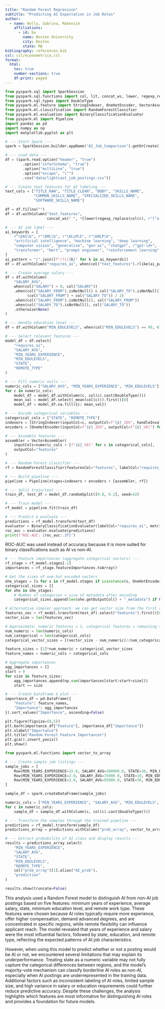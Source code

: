 ```yaml
---
title: "Random Forest Regression"
subtitle: "Predicting AI Expectation in Job Roles"
author:
  - name: Kelly, Sabrina, Makenzie
    affiliations:
      - id: bu
        name: Boston University
        city: Boston
        state: MA
bibliography: references.bib
csl: csl/econometrica.csl
format: 
  html:
    toc: true
    number-sections: true
    df-print: paged
---
```


```python
from pyspark.sql import SparkSession
from pyspark.sql.functions import col, lit, concat_ws, lower, regexp_replace, when, mean as _mean
from pyspark.sql.types import DoubleType
from pyspark.ml.feature import StringIndexer, OneHotEncoder, VectorAssembler
from pyspark.ml.classification import RandomForestClassifier
from pyspark.ml.evaluation import BinaryClassificationEvaluator
from pyspark.ml import Pipeline
import pandas as pd
import numpy as np
import matplotlib.pyplot as plt

# --- Start Spark ---
spark = SparkSession.builder.appName("AI_Job_Comparison").getOrCreate()

# --- Load data ---
df = (spark.read.option("header", "true")
        .option("inferSchema", "true")
        .option("multiLine", "true")
        .option("escape", "\"")
        .csv("data/lightcast_job_postings.csv"))

# --- Create text features for AI labeling ---
text_cols = ["TITLE_RAW", "TITLE_CLEAN", "BODY", "SKILLS_NAME",
             "COMMON_SKILLS_NAME", "SPECIALIZED_SKILLS_NAME", 
             "SOFTWARE_SKILLS_NAME"]

df = df.fillna("")
df = df.withColumn("text_features",
                   concat_ws(" ", *[lower(regexp_replace(col(c), r"[^a-zA-Z0-9 ]", "")) for c in text_cols]))

# --- AI job label ---
ai_keywords = [
    r"\bAI\b", r"\bML\b", r"\bLLM\b", r"\bNLP\b",
    "artificial intelligence", "machine learning", "deep learning",
    "computer vision", "generative", "gen ai", "chatgpt", r"gpt-\d+",
    "transformer", "bert", "prompt engineer", "reinforcement learning"
]
ai_pattern = "|".join([f"(?i){k}" for k in ai_keywords])
df = df.withColumn("requires_ai", when(col("text_features").rlike(ai_pattern), lit(1)).otherwise(lit(0)))

# --- Create average salary ---
df = df.withColumn(
    "SALARY_AVG",
    when(col("SALARY") > 0, col("SALARY"))
    .when(col("SALARY_FROM").isNotNull() & col("SALARY_TO").isNotNull(),
          (col("SALARY_FROM") + col("SALARY_TO")) / 2)
    .when(col("SALARY_FROM").isNotNull(), col("SALARY_FROM"))
    .when(col("SALARY_TO").isNotNull(), col("SALARY_TO"))
    .otherwise(None)
)

# --- Handle education level ---
df = df.withColumn("MIN_EDULEVELS", when(col("MIN_EDULEVELS") == 99, 0).otherwise(col("MIN_EDULEVELS")))

# --- Select relevant features ---
model_df = df.select(
    "requires_ai",
    "SALARY_AVG",
    "MIN_YEARS_EXPERIENCE",
    "MIN_EDULEVELS",
    "STATE",
    "REMOTE_TYPE"
)

# --- Fill numeric nulls ---
numeric_cols = ["SALARY_AVG", "MIN_YEARS_EXPERIENCE", "MIN_EDULEVELS"]
for c in numeric_cols:
    model_df = model_df.withColumn(c, col(c).cast(DoubleType()))
    mean_val = model_df.select(_mean(col(c))).first()[0]
    model_df = model_df.na.fill({c: mean_val})
```

```python
# --- Encode categorical variables ---
categorical_cols = ["STATE", "REMOTE_TYPE"]
indexers = [StringIndexer(inputCol=c, outputCol=f"{c}_IDX", handleInvalid="keep") for c in categorical_cols]
encoders = [OneHotEncoder(inputCol=f"{c}_IDX", outputCol=f"{c}_VEC") for c in categorical_cols]

# --- Assemble features ---
assembler = VectorAssembler(
    inputCols=numeric_cols + [f"{c}_VEC" for c in categorical_cols],
    outputCol="features"
)

# --- Random Forest classifier ---
rf = RandomForestClassifier(featuresCol="features", labelCol="requires_ai", numTrees=50, maxDepth=5, seed=42)

# --- Build pipeline ---
pipeline = Pipeline(stages=indexers + encoders + [assembler, rf])

# --- Split train/test ---
train_df, test_df = model_df.randomSplit([0.8, 0.2], seed=42)

# --- Train model ---
rf_model = pipeline.fit(train_df)
```

```python
# --- Predict & evaluate ---
predictions = rf_model.transform(test_df)
evaluator = BinaryClassificationEvaluator(labelCol="requires_ai", metricName="areaUnderROC")
roc_auc = evaluator.evaluate(predictions)
print(f"ROC-AUC: {roc_auc:.3f}")
```
ROC-AUC was used instead of accuracy because it is more suited for binary classifications such as AI vs non-AI.

```python
# --- Feature importances (aggregate categorical vectors) ---
rf_stage = rf_model.stages[-1]
importances = rf_stage.featureImportances.toArray()

# Get the sizes of one-hot encoded vectors
ohe_stages = [s for s in rf_model.stages if isinstance(s, OneHotEncoder)]
categorical_sizes = []
for ohe in ohe_stages:
    # Number of categories = size of metadata after encoding
    categorical_sizes.append(len(ohe.getOutputCol() + "_metadata") if False else ohe.getOutputCols() if hasattr(ohe,'getOutputCols') else ohe.categorySizes[0] if hasattr(ohe,'categorySizes') else None)

# Alternative simpler approach: we can get vector size from the first row of transformed vector
features_vec = rf_model.transform(test_df).select("features").first()[0]
vector_size = len(features_vec)

# Approximate: numeric features = 1, categorical features = remaining size divided equally
num_numeric = len(numeric_cols)
num_categorical = len(categorical_cols)
categorical_vector_sizes = [(vector_size - num_numeric)//num_categorical]*num_categorical

feature_sizes = [1]*num_numeric + categorical_vector_sizes
feature_names = numeric_cols + categorical_cols

# Aggregate importances
agg_importances = []
start = 0
for size in feature_sizes:
    agg_importances.append(np.sum(importances[start:start+size]))
    start += size

# --- Create DataFrame & plot ---
importance_df = pd.DataFrame({
    "Feature": feature_names,
    "Importance": agg_importances
}).sort_values("Importance", ascending=False)

plt.figure(figsize=(8,5))
plt.barh(importance_df["Feature"], importance_df["Importance"])
plt.xlabel("Importance")
plt.title("Random Forest Feature Importances")
plt.gca().invert_yaxis()
plt.show()
```

```python
from pyspark.ml.functions import vector_to_array

# --- Create sample job listings ---
sample_jobs = [
    Row(MIN_YEARS_EXPERIENCE=15.0, SALARY_AVG=300000.0, STATE=36, MIN_EDULEVELS=4, REMOTE_TYPE=1),
    Row(MIN_YEARS_EXPERIENCE=2.0, SALARY_AVG=75000.0, STATE=10, MIN_EDULEVELS=0, REMOTE_TYPE=0),
    Row(MIN_YEARS_EXPERIENCE=3.0, SALARY_AVG=95000.0, STATE=38, MIN_EDULEVELS=1, REMOTE_TYPE=1)
]

sample_df = spark.createDataFrame(sample_jobs)

numeric_cols = ["MIN_YEARS_EXPERIENCE", "SALARY_AVG", "MIN_EDULEVELS", "STATE", "REMOTE_TYPE"]
for c in numeric_cols:
    sample_df = sample_df.withColumn(c, col(c).cast(DoubleType()))

# --- Transform the samples through the trained pipeline ---
predictions = rf_model.transform(sample_df)
predictions_array = predictions.withColumn("prob_array", vector_to_array(col("probability")))

# --- Extract probability of AI class and display results ---
results = predictions_array.select(
    "MIN_YEARS_EXPERIENCE",
    "SALARY_AVG",
    "STATE",
    "MIN_EDULEVELS",
    "REMOTE_TYPE",
    col("prob_array")[1].alias("AI_prob"),
    "prediction"
)

results.show(truncate=False)
```

This analysis used a Random Forest model to distinguish AI from non-AI job postings based on five features: minimum years of experience, average salary, state, minimum education level, and remote work type. These features were chosen because AI roles typically require more experience, offer higher compensation, demand advanced degrees, and are concentrated in specific regions, while remote flexibility can influence applicant reach. The model revealed that years of experience and salary were the most influential factors, followed by state, education, and remote type, reflecting the expected patterns of AI job characteristics.

However, when using this model to predict whether or not a posting would be AI or not, we encountered several limitations that may explain its underperformance. Treating state as a numeric variable may not fully capture the categorical differences between regions, and the model’s majority-vote mechanism can classify borderline AI roles as non-AI, especially when AI postings are underrepresented in the training data. Additional factors such as inconsistent labeling of AI roles, limited sample size, and high variance in salary or education requirements could further reduce predictive accuracy. Despite these challenges, the analysis highlights which features are most informative for distinguishing AI roles and provides a foundation for future models.